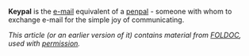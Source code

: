 '''Keypal''' is the [[e-mail]] equivalent of a [[penpal]] - someone with whom to exchange e-mail for the simple joy of communicating. 

''This article (or an earlier version of it) contains material from [[FOLDOC]], used with [[Public Domain Resources/Foldoc license|permission]].''

{{stub}}